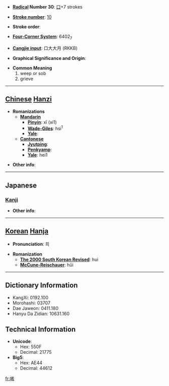 * '''[[Wiktionary:Chinese radical index| Radical]] Number 30''': [[Wiktionary:Chinese radical index 口|口]]+7 strokes

* '''[[Wiktionary:Chinese total strokes index|Stroke number]]''': [[Wiktionary:Chinese total strokes index 10|10]]

* '''Stroke order''': 

* '''[[Wiktionary:Chinese four corner index|Four-Corner System]]''': 6402<sub>7</sub>

* '''[[Wiktionary:Chinese Cangjie index|Cangjie input]]''': 口大大月 (RKKB)

* '''Graphical Significance and Origin''': 

* '''Common Meaning'''
*#weep or sob
*# grieve


----

== [[Chinese]] [[Hanzi]] ==

* '''Romanizations'''
** '''[[Mandarin]]'''
*** '''[[Pinyin]]''': xī (xi1)
*** '''[[Wade-Giles]]''': hsi<sup>1</sup>
*** '''[[Yale]]''': 
** '''[[Cantonese]]'''
*** '''[[Jyutping]]''':
*** '''[[Penkyamp]]''': 
*** '''[[Yale]]''': hei1

* '''Other info''': 

----

==Japanese==
===[[Kanji]]===
{{kanji|on readings=[[き]] (ki)
|kun readings=[[なげく]] (nageku)
}}

* '''Other info''':  

----

== [[Korean]] [[Hanja]] ==

* '''Pronunciation''': 희

* '''Romanization'''
** '''[[The 2000 South Korean Revised Romanization|The 2000 South Korean Revised]]''': hui
** '''[[McCune-Reischauer]]''': hŭi

----

== Dictionary Information ==

* KangXi: 0192.100
* Morohashi: 03707
* Dae Jaweon: 0411.180
* Hanyu Da Zidian: 10631.160

== Technical Information ==

* '''Unicode''':
** Hex: 550F
** Decimal: 21775
* '''Big5''':
** Hex: AE44
** Decimal: 44612

[[fr:唏]]